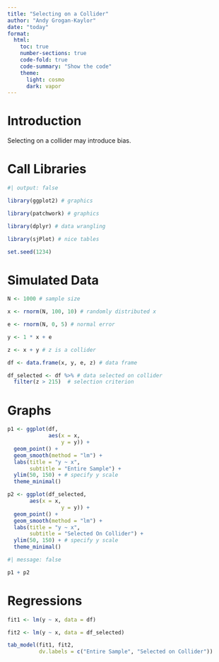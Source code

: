 ```yaml
---
title: "Selecting on a Collider"
author: "Andy Grogan-Kaylor"
date: "today"
format:
  html:
    toc: true
    number-sections: true
    code-fold: true
    code-summary: "Show the code"
    theme:
      light: cosmo
      dark: vapor
---
```


# Introduction

Selecting on a collider may introduce bias.

# Call Libraries

```r
#| output: false

library(ggplot2) # graphics

library(patchwork) # graphics

library(dplyr) # data wrangling

library(sjPlot) # nice tables

set.seed(1234)

```

# Simulated Data

```r

N <- 1000 # sample size

x <- rnorm(N, 100, 10) # randomly distributed x

e <- rnorm(N, 0, 5) # normal error

y <- 1 * x + e

z <- x + y # z is a collider

df <- data.frame(x, y, e, z) # data frame

```

```r

df_selected <- df %>% # data selected on collider
  filter(z > 215)  # selection criterion

```

# Graphs

```r

p1 <- ggplot(df,
             aes(x = x,
                 y = y)) + 
  geom_point() +
  geom_smooth(method = "lm") +
  labs(title = "y ~ x",
       subtitle = "Entire Sample") +
  ylim(50, 150) + # specify y scale
  theme_minimal()

```

```r

p2 <- ggplot(df_selected,
       aes(x = x,
                 y = y)) + 
  geom_point() +
  geom_smooth(method = "lm") +
  labs(title = "y ~ x",
       subtitle = "Selected On Collider") +
  ylim(50, 150) + # specify y scale
  theme_minimal()

```

```r
#| message: false

p1 + p2

```

# Regressions

```r

fit1 <- lm(y ~ x, data = df)

fit2 <- lm(y ~ x, data = df_selected)

tab_model(fit1, fit2,
          dv.labels = c("Entire Sample", "Selected on Collider"))

```



